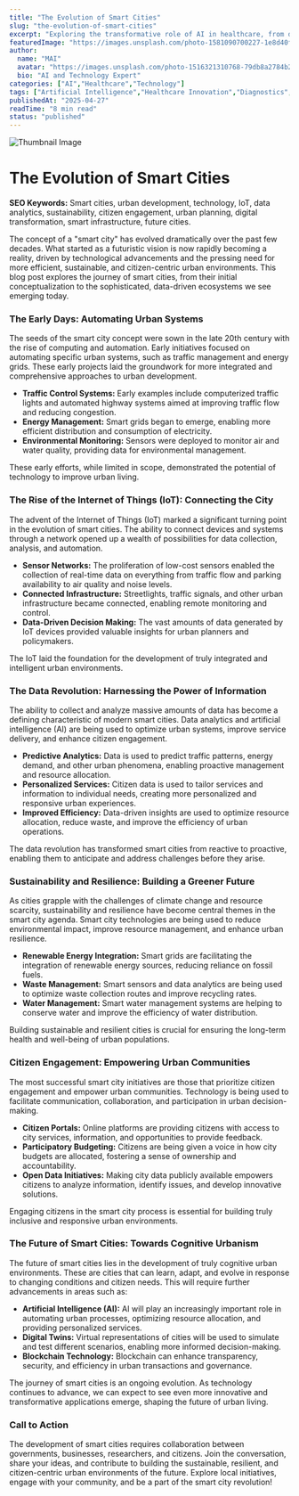 ```yaml
---
title: "The Evolution of Smart Cities"
slug: "the-evolution-of-smart-cities"
excerpt: "Exploring the transformative role of AI in healthcare, from diagnostics to drug discovery."
featuredImage: "https://images.unsplash.com/photo-1581090700227-1e8d40f0a436"
author:
  name: "MAI"
  avatar: "https://images.unsplash.com/photo-1516321310768-79db8a2784b2"
  bio: "AI and Technology Expert"
categories: ["AI","Healthcare","Technology"]
tags: ["Artificial Intelligence","Healthcare Innovation","Diagnostics","Drug Discovery"]
publishedAt: "2025-04-27"
readTime: "8 min read"
status: "published"
---
```

![Thumbnail Image](https://images.unsplash.com/photo-1581090700227-1e8d40f0a436 "AI in Healthcare")

# The Evolution of Smart Cities

**SEO Keywords:** Smart cities, urban development, technology, IoT, data analytics, sustainability, citizen engagement, urban planning, digital transformation, smart infrastructure, future cities.

The concept of a "smart city" has evolved dramatically over the past few decades.  What started as a futuristic vision is now rapidly becoming a reality, driven by technological advancements and the pressing need for more efficient, sustainable, and citizen-centric urban environments. This blog post explores the journey of smart cities, from their initial conceptualization to the sophisticated, data-driven ecosystems we see emerging today.

### The Early Days: Automating Urban Systems

The seeds of the smart city concept were sown in the late 20th century with the rise of computing and automation.  Early initiatives focused on automating specific urban systems, such as traffic management and energy grids.  These early projects laid the groundwork for more integrated and comprehensive approaches to urban development.

* **Traffic Control Systems:**  Early examples include computerized traffic lights and automated highway systems aimed at improving traffic flow and reducing congestion.
* **Energy Management:**  Smart grids began to emerge, enabling more efficient distribution and consumption of electricity.
* **Environmental Monitoring:**  Sensors were deployed to monitor air and water quality, providing data for environmental management.

These early efforts, while limited in scope, demonstrated the potential of technology to improve urban living.

### The Rise of the Internet of Things (IoT): Connecting the City

The advent of the Internet of Things (IoT) marked a significant turning point in the evolution of smart cities.  The ability to connect devices and systems through a network opened up a wealth of possibilities for data collection, analysis, and automation.

* **Sensor Networks:**  The proliferation of low-cost sensors enabled the collection of real-time data on everything from traffic flow and parking availability to air quality and noise levels.
* **Connected Infrastructure:**  Streetlights, traffic signals, and other urban infrastructure became connected, enabling remote monitoring and control.
* **Data-Driven Decision Making:**  The vast amounts of data generated by IoT devices provided valuable insights for urban planners and policymakers.

The IoT laid the foundation for the development of truly integrated and intelligent urban environments.

### The Data Revolution: Harnessing the Power of Information

The ability to collect and analyze massive amounts of data has become a defining characteristic of modern smart cities.  Data analytics and artificial intelligence (AI) are being used to optimize urban systems, improve service delivery, and enhance citizen engagement.

* **Predictive Analytics:**  Data is used to predict traffic patterns, energy demand, and other urban phenomena, enabling proactive management and resource allocation.
* **Personalized Services:**  Citizen data is used to tailor services and information to individual needs, creating more personalized and responsive urban experiences.
* **Improved Efficiency:**  Data-driven insights are used to optimize resource allocation, reduce waste, and improve the efficiency of urban operations.

The data revolution has transformed smart cities from reactive to proactive, enabling them to anticipate and address challenges before they arise.

###  Sustainability and Resilience: Building a Greener Future

As cities grapple with the challenges of climate change and resource scarcity, sustainability and resilience have become central themes in the smart city agenda.  Smart city technologies are being used to reduce environmental impact, improve resource management, and enhance urban resilience.

* **Renewable Energy Integration:**  Smart grids are facilitating the integration of renewable energy sources, reducing reliance on fossil fuels.
* **Waste Management:**  Smart sensors and data analytics are being used to optimize waste collection routes and improve recycling rates.
* **Water Management:**  Smart water management systems are helping to conserve water and improve the efficiency of water distribution.

Building sustainable and resilient cities is crucial for ensuring the long-term health and well-being of urban populations.

### Citizen Engagement: Empowering Urban Communities

The most successful smart city initiatives are those that prioritize citizen engagement and empower urban communities.  Technology is being used to facilitate communication, collaboration, and participation in urban decision-making.

* **Citizen Portals:**  Online platforms are providing citizens with access to city services, information, and opportunities to provide feedback.
* **Participatory Budgeting:**  Citizens are being given a voice in how city budgets are allocated, fostering a sense of ownership and accountability.
* **Open Data Initiatives:**  Making city data publicly available empowers citizens to analyze information, identify issues, and develop innovative solutions.

Engaging citizens in the smart city process is essential for building truly inclusive and responsive urban environments.


### The Future of Smart Cities:  Towards Cognitive Urbanism

The future of smart cities lies in the development of truly cognitive urban environments.  These are cities that can learn, adapt, and evolve in response to changing conditions and citizen needs.  This will require further advancements in areas such as:

* **Artificial Intelligence (AI):**  AI will play an increasingly important role in automating urban processes, optimizing resource allocation, and providing personalized services.
* **Digital Twins:**  Virtual representations of cities will be used to simulate and test different scenarios, enabling more informed decision-making.
* **Blockchain Technology:**  Blockchain can enhance transparency, security, and efficiency in urban transactions and governance.


The journey of smart cities is an ongoing evolution.  As technology continues to advance, we can expect to see even more innovative and transformative applications emerge, shaping the future of urban living.


###  Call to Action

The development of smart cities requires collaboration between governments, businesses, researchers, and citizens.  Join the conversation, share your ideas, and contribute to building the sustainable, resilient, and citizen-centric urban environments of the future.  Explore local initiatives, engage with your community, and be a part of the smart city revolution!
